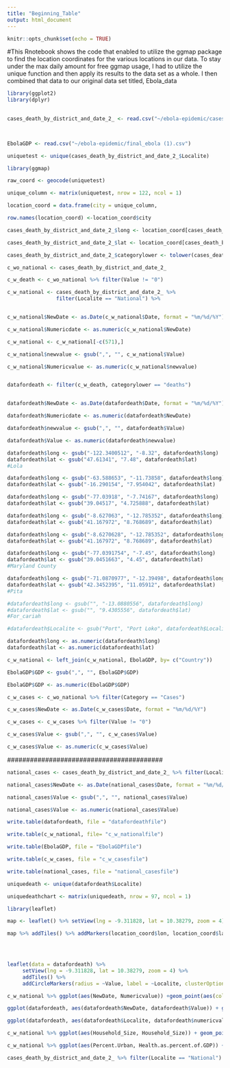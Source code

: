 ```yaml
---
title: "Beginning_Table"
output: html_document
---
```



```r
knitr::opts_chunk$set(echo = TRUE)
```

#This Rnotebook shows the code that enabled to utilize the ggmap package to find the location coordinates for the various locations in our data. To stay under the max daily amount for free ggmap usage, I had to utilize the unique function and then apply its results to the data set as a whole. I then combined that data to our original data set titled, Ebola_data

```r

library(ggplot2)
library(dplyr)
 
```
```r

cases_death_by_district_and_date_2_ <- read.csv("~/ebola-epidemic/cases_death_by_district_and_date(2).csv", stringsAsFactors=FALSE)

 
```

```r
EbolaGDP <- read.csv("~/ebola-epidemic/final_ebola (1).csv")
```


```r

uniquetest <- unique(cases_death_by_district_and_date_2_$Localite) 


```
 

```r

library(ggmap)


```

```r
raw_coord <- geocode(uniquetest)

```

```r
unique_column <- matrix(uniquetest, nrow = 122, ncol = 1)
```
```r
location_coord = data.frame(city = unique_column,                              lat = raw_coord$lat, lon = raw_coord$lon)
```

```r
row.names(location_coord) <-location_coord$city
```

```r
cases_death_by_district_and_date_2_$long <- location_coord[cases_death_by_district_and_date_2_$Localite, "lon"]
```
```r
cases_death_by_district_and_date_2_$lat <- location_coord[cases_death_by_district_and_date_2_$Localite, "lat"]
```

```r
cases_death_by_district_and_date_2_$categorylower <- tolower(cases_death_by_district_and_date_2_$Category)
```


```r
c_wo_national <- cases_death_by_district_and_date_2_                                                           %>% filter(Localite != "National")                                                                          %>% filter(Localite != "National  ")                                                                        %>% filter(Localite != "Mamou")                                                                             %>% filter(Localite != "Lab_")                                                                              %>% filter(Localite != "Kati")                                                                              %>% filter(Localite != "Tougu_")                                                                            %>%  filter(Localite != "Dabola and Djingaraye")                                                            %>% filter(Localite != "For_cariah")
```
```r
c_w_death <- c_wo_national %>% filter(Value != "0")
```




```r
c_w_national <- cases_death_by_district_and_date_2_ %>%            
                filter(Localite == "National") %>%                                      filter(categorylower == "deaths") 
```
```r

```

```r
c_w_national$NewDate <- as.Date(c_w_national$Date, format = "%m/%d/%Y")
```

```r
c_w_national$Numericdate <- as.numeric(c_w_national$NewDate)
```
```r
c_w_national <- c_w_national[-c(571),]
```


```r
c_w_national$newvalue <- gsub(",", "", c_w_national$Value)
```

```r
c_w_national$Numericvalue <- as.numeric(c_w_national$newvalue)
```
```r

```


```r
datafordeath <- filter(c_w_death, categorylower == "deaths")
```
```r

```
```r
datafordeath$NewDate <- as.Date(datafordeath$Date, format = "%m/%d/%Y")
```

```r
datafordeath$Numericdate <- as.numeric(datafordeath$NewDate)
```
```r
datafordeath$newvalue <- gsub(",", "", datafordeath$Value)
```
```r
datafordeath$Value <- as.numeric(datafordeath$newvalue)
```

```r
datafordeath$long <- gsub("-122.3400512", "-8.32", datafordeath$long)
datafordeath$lat <- gsub("47.61341", "7.48", datafordeath$lat)
#Lola
```
```r
datafordeath$long <- gsub("-63.588653", "-11.73858", datafordeath$long)
datafordeath$lat <- gsub("-16.290154", "7.954042", datafordeath$lat)
```

```r
datafordeath$long <- gsub("-77.03918", "-7.74167", datafordeath$long)
datafordeath$lat <- gsub("39.04517", "4.725888", datafordeath$lat)
```

```r
datafordeath$long <- gsub("-8.627063", "-12.785352", datafordeath$long)
datafordeath$lat <- gsub("41.167972", "8.768689", datafordeath$lat)

```

```r
datafordeath$long <- gsub("-8.6270628", "-12.785352", datafordeath$long)
datafordeath$lat <- gsub("41.167972", "8.768689", datafordeath$lat)

```
```r
datafordeath$long <- gsub("-77.0391754", "-7.45", datafordeath$long)
datafordeath$lat <- gsub("39.0451663", "4.45", datafordeath$lat)
#Maryland County 
```
```r
datafordeath$long <- gsub("-71.0870977", "-12.39498", datafordeath$long)
datafordeath$lat <- gsub("42.3452395", "11.05912", datafordeath$lat)
#Pita
```
```r
#datafordeath$long <- gsub("", "-13.0880556", datafordeath$long)
#datafordeath$lat <- gsub("", "9.4305556", datafordeath$lat)
#For_cariah
```

```r
#datafordeath$Localite <- gsub("Port", "Port Loko", datafordeath$Localite)
```

```r
datafordeath$long <- as.numeric(datafordeath$long)
datafordeath$lat <- as.numeric(datafordeath$lat)
```

```r
c_w_national <- left_join(c_w_national, EbolaGDP, by= c("Country"))
```

###############

```r
EbolaGDP$GDP <- gsub(",", "", EbolaGDP$GDP)
```

```r
EbolaGDP$GDP <- as.numeric(EbolaGDP$GDP)
```

##################


 
```r
c_w_cases <- c_wo_national %>% filter(Category == "Cases")
```


```r
c_w_cases$NewDate <- as.Date(c_w_cases$Date, format = "%m/%d/%Y")
```


```r
c_w_cases <- c_w_cases %>% filter(Value != "0")
```


```r
c_w_cases$Value <- gsub(",", "", c_w_cases$Value)
```


```r
c_w_cases$Value <- as.numeric(c_w_cases$Value)
```


 #########################################
 
 
```r
national_cases <- cases_death_by_district_and_date_2_ %>% filter(Localite == "National")  %>%                                  filter(Category == "Cases")
```

```r

national_cases$NewDate <- as.Date(national_cases$Date, format = "%m/%d/%Y")

```


```r
national_cases$Value <- gsub(",", "", national_cases$Value)
```

```r
national_cases$Value <- as.numeric(national_cases$Value)

```

################################################


```r
write.table(datafordeath, file = "datafordeathfile")
```

```r
write.table(c_w_national, file= "c_w_nationalfile")
```

```r
write.table(EbolaGDP, file = "EbolaGDPfile")
```

```r
write.table(c_w_cases, file = "c_w_casesfile")
```

```r
write.table(national_cases, file = "national_casesfile")
```


#################################

```r
uniquedeath <- unique(datafordeath$Localite)
```

```r
uniquedeathchart <- matrix(uniquedeath, nrow = 97, ncol = 1)
```


```r
library(leaflet)

map <- leaflet() %>% setView(lng = -9.311828, lat = 10.38279, zoom = 4) 

map %>% addTiles() %>% addMarkers(location_coord$lon, location_coord$lat)


 
```

```r
leaflet(data = datafordeath) %>% 
     setView(lng = -9.311828, lat = 10.38279, zoom = 4) %>% 
     addTiles() %>% 
     addCircleMarkers(radius = ~Value, label = ~Localite, clusterOptions = markerClusterOptions())
```

```r
c_w_national %>% ggplot(aes(NewDate, Numericvalue)) +geom_point(aes(colour=Country))
```

```r
ggplot(datafordeath, aes(datafordeath$NewDate, datafordeath$Value)) + geom_point(aes(colour=Localite, alpha=0.5))
```
```r
ggplot(datafordeath, aes(datafordeath$Localite, datafordeath$numericvalue)) + geom_bar(stat = "identity")

```

```r
c_w_national %>% ggplot(aes(Household_Size, Household_Size)) + geom_point(aes(colour=Country))
```

```r
c_w_national %>% ggplot(aes(Percent.Urban, Health.as.percent.of.GDP)) + geom_point(aes(size=GDP.x, colour=Country))
```
```r
cases_death_by_district_and_date_2_ %>% filter(Localite == "National") %>% ggplot(aes(Date, Value))
```

